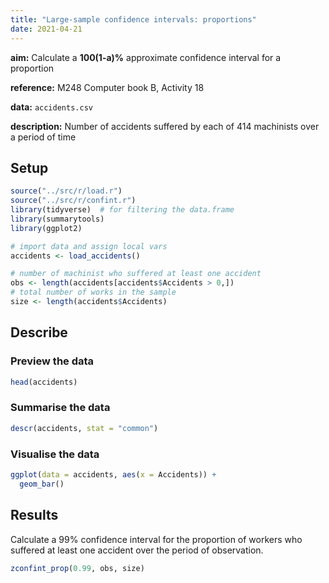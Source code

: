 ```yaml
---
title: "Large-sample confidence intervals: proportions"
date: 2021-04-21
---
```


**aim:** Calculate a **100(1-a)%** approximate confidence interval for a proportion

**reference:** M248 Computer book B, Activity 18

**data:** `accidents.csv`

**description:** Number of accidents suffered by each of 414 machinists over a period of time

## Setup

```r
source("../src/r/load.r")
source("../src/r/confint.r")
library(tidyverse)  # for filtering the data.frame
library(summarytools)
library(ggplot2)
```

```r
# import data and assign local vars
accidents <- load_accidents()

# number of machinist who suffered at least one accident
obs <- length(accidents[accidents$Accidents > 0,])
# total number of works in the sample
size <- length(accidents$Accidents)
```

## Describe

### Preview the data

```r
head(accidents)
```

### Summarise the data

```r
descr(accidents, stat = "common")
```

### Visualise the data

```r
ggplot(data = accidents, aes(x = Accidents)) +
  geom_bar()
```

## Results

Calculate a 99% confidence interval for the proportion of workers who suffered at least one accident over the period of observation.

```r
zconfint_prop(0.99, obs, size)
```
